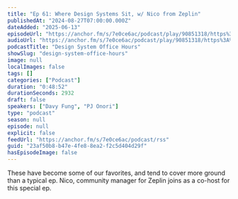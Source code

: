 ```yaml
---
title: "Ep 61: Where Design Systems Sit, w/ Nico from Zeplin"
publishedAt: "2024-08-27T07:00:00.000Z"
dateAdded: "2025-06-13"
episodeUrl: "https://anchor.fm/s/7e0ce6ac/podcast/play/90851318/https%3A%2F%2Fd3ctxlq1ktw2nl.cloudfront.net%2Fstaging%2F2024-7-25%2Ff24ef12e-818f-ad19-9710-d823ed1bc695.mp3"
audioUrl: "https://anchor.fm/s/7e0ce6ac/podcast/play/90851318/https%3A%2F%2Fd3ctxlq1ktw2nl.cloudfront.net%2Fstaging%2F2024-7-25%2Ff24ef12e-818f-ad19-9710-d823ed1bc695.mp3"
podcastTitle: "Design System Office Hours"
showSlug: "design-system-office-hours"
image: null
localImages: false
tags: []
categories: ["Podcast"]
duration: "0:48:52"
durationSeconds: 2932
draft: false
speakers: ["Davy Fung", "PJ Onori"]
type: "podcast"
season: null
episode: null
explicit: false
feedUrl: "https://anchor.fm/s/7e0ce6ac/podcast/rss"
guid: "23af50b8-b47e-4fe8-8ea2-f2c5d404d29f"
hasEpisodeImage: false
---
```

These have become some of our favorites, and tend to cover more ground than a typical ep. Nico, community manager for Zeplin joins as a co-host for this special ep.
